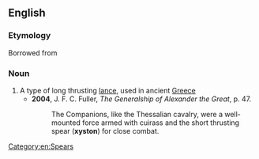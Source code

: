 ==English==
{{wikipedia}}

===Etymology===
Borrowed from {{bor|en|grc|ξυστόν||[[spear]], [[javelin]]}}

===Noun===
{{en-noun|s|xysta}}

# A type of long thrusting [[lance]], used in ancient [[Greece]]
#* '''2004''', J. F. C. Fuller, ''The Generalship of Alexander the Great'', p. 47.
#*: The Companions, like the Thessalian cavalry, were a well-mounted force armed with cuirass and the short thrusting spear ('''xyston''') for close combat.

[[Category:en:Spears]]